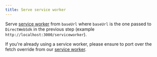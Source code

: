 ```yaml
---
title: Serve service worker
---
```


Serve
[service worker](https://github.com/torusresearch/torus-direct-web-sdk/blob/master/serviceworker/sw.js)
from `baseUrl` where `baseUrl` is the one passed to `DirectWebSdk` in the
previous step (example `http://localhost:3000/serviceworker`).

If you're already using a service worker, please ensure to port over the fetch
override from our
[service worker](https://github.com/torusresearch/torus-direct-web-sdk/blob/master/serviceworker/sw.js).
